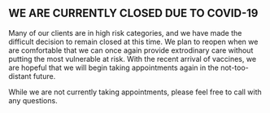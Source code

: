 ## WE ARE CURRENTLY CLOSED DUE TO COVID-19
Many of our clients are in high risk categories, and we have made the difficult decision to remain closed at this time. We plan to reopen when we are comfortable that we can once again provide extrodinary care without putting the most vulnerable at risk. With the recent arrival of vaccines, we are hopeful that we will begin taking appointments again in the not-too-distant future.

While we are not currently taking appointments, please feel free to call with any questions.


